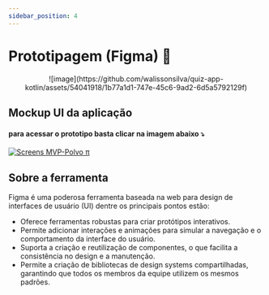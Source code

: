 ```yaml
---
sidebar_position: 4
---
```


# Prototipagem (Figma) 📱

<center>![image](https://github.com/walissonsilva/quiz-app-kotlin/assets/54041918/1b77a1d1-747e-45c6-9ad2-6d5a5792129f)</center>


## Mockup UI da aplicação

#### para acessar o prototipo basta clicar na imagem abaixo ⤵️
[![Screens MVP-Polvo π](https://github.com/walissonsilva/quiz-app-kotlin/assets/54041918/59a561b2-0148-47be-9669-382433336eed)](https://www.figma.com/proto/5Gn7fWCh4JPE1W7kjVtvoQ/Polvo-PI-app?node-id=1-1500&t=Rb63p7dieu0LmPZD-1&scaling=min-zoom&content-scaling=fixed&page-id=0%3A1&starting-point-node-id=1%3A1500&show-proto-sidebar=1)


## Sobre a ferramenta

Figma é uma poderosa ferramenta baseada na web para design de interfaces de usuário (UI) dentre os principais pontos estão:

- Oferece ferramentas robustas para criar protótipos interativos.
- Permite adicionar interações e animações para simular a navegação e o comportamento da interface do usuário.
- Suporta a criação e reutilização de componentes, o que facilita a consistência no design e a manutenção.
- Permite a criação de bibliotecas de design systems compartilhadas, garantindo que todos os membros da equipe utilizem os mesmos padrões.




